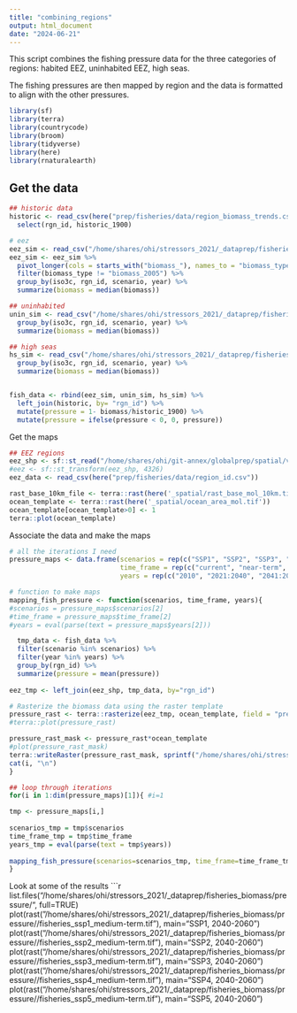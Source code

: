 ```yaml
---
title: "combining_regions"
output: html_document
date: "2024-06-21"
---
```


This script combines the fishing pressure data for the three categories of regions:
habited EEZ, uninhabited EEZ, high seas.

The fishing pressures are then mapped by region and the data is formatted to align with the other pressures.

```r

library(sf)
library(terra)
library(countrycode)
library(broom)
library(tidyverse)
library(here)
library(rnaturalearth)

```

## Get the data
```r

## historic data
historic <- read_csv(here("prep/fisheries/data/region_biomass_trends.csv")) %>%
  select(rgn_id, historic_1900)

# eez
eez_sim <- read_csv("/home/shares/ohi/stressors_2021/_dataprep/fisheries_biomass/random_eez_2024-06-21.csv")
eez_sim <- eez_sim %>%
  pivot_longer(cols = starts_with("biomass_"), names_to = "biomass_type", values_to = "biomass") %>%
  filter(biomass_type != "biomass_2005") %>%
  group_by(iso3c, rgn_id, scenario, year) %>%
  summarize(biomass = median(biomass))

## uninhabited
unin_sim <- read_csv("/home/shares/ohi/stressors_2021/_dataprep/fisheries_biomass/random_uninhabited_2024-06-21.csv") %>%
  group_by(iso3c, rgn_id, scenario, year) %>%
  summarize(biomass = median(biomass))

## high seas
hs_sim <- read_csv("/home/shares/ohi/stressors_2021/_dataprep/fisheries_biomass/random_hs_2024-06-18.csv") %>%
  group_by(iso3c, rgn_id, scenario, year) %>%
  summarize(biomass = median(biomass))


fish_data <- rbind(eez_sim, unin_sim, hs_sim) %>%
  left_join(historic, by= "rgn_id") %>%
  mutate(pressure = 1- biomass/historic_1900) %>%
  mutate(pressure = ifelse(pressure < 0, 0, pressure))

```

Get the maps
```r
## EEZ regions
eez_shp <- sf::st_read("/home/shares/ohi/git-annex/globalprep/spatial/v2017/regions_2017_update.shp") 
#eez <- sf::st_transform(eez_shp, 4326)
eez_data <- read_csv(here("prep/fisheries/data/region_id.csv"))

rast_base_10km_file <- terra::rast(here('_spatial/rast_base_mol_10km.tif'))
ocean_template <- terra::rast(here('_spatial/ocean_area_mol.tif'))
ocean_template[ocean_template>0] <- 1
terra::plot(ocean_template)


```

Associate the data and make the maps
```r

# all the iterations I need
pressure_maps <- data.frame(scenarios = rep(c("SSP1", "SSP2", "SSP3", "SSP4", "SSP5"), each=4),
                            time_frame = rep(c("current", "near-term", "medium-term", "long-term"), 5),
                            years = rep(c("2010", "2021:2040", "2041:2060", "2080:2100"),5))

# function to make maps
mapping_fish_pressure <- function(scenarios, time_frame, years){
#scenarios = pressure_maps$scenarios[2]
#time_frame = pressure_maps$time_frame[2]
#years = eval(parse(text = pressure_maps$years[2]))

  tmp_data <- fish_data %>%
  filter(scenario %in% scenarios) %>%
  filter(year %in% years) %>%
  group_by(rgn_id) %>%
  summarize(pressure = mean(pressure))
  
eez_tmp <- left_join(eez_shp, tmp_data, by="rgn_id")

# Rasterize the biomass data using the raster template
pressure_rast <- terra::rasterize(eez_tmp, ocean_template, field = "pressure", fun = mean, background = NA)
#terra::plot(pressure_rast)

pressure_rast_mask <- pressure_rast*ocean_template
#plot(pressure_rast_mask)
terra::writeRaster(pressure_rast_mask, sprintf("/home/shares/ohi/stressors_2021/_dataprep/fisheries_biomass/pressure/fisheries_%s_%s.tif", tolower(scenarios), time_frame), overwrite=TRUE)
cat(i, "\n")
}

## loop through iterations
for(i in 1:dim(pressure_maps)[1]){ #i=1

tmp <- pressure_maps[i,]
  
scenarios_tmp = tmp$scenarios
time_frame_tmp = tmp$time_frame
years_tmp = eval(parse(text = tmp$years))  
 
mapping_fish_pressure(scenarios=scenarios_tmp, time_frame=time_frame_tmp, years=years_tmp) 
}

```

Look at some of the results
```r

list.files("/home/shares/ohi/stressors_2021/_dataprep/fisheries_biomass/pressure/", full=TRUE)
plot(rast("/home/shares/ohi/stressors_2021/_dataprep/fisheries_biomass/pressure//fisheries_ssp1_medium-term.tif"), main="SSP1, 2040-2060")
plot(rast("/home/shares/ohi/stressors_2021/_dataprep/fisheries_biomass/pressure//fisheries_ssp2_medium-term.tif"), main="SSP2, 2040-2060")
plot(rast("/home/shares/ohi/stressors_2021/_dataprep/fisheries_biomass/pressure//fisheries_ssp3_medium-term.tif"), main="SSP3, 2040-2060")
plot(rast("/home/shares/ohi/stressors_2021/_dataprep/fisheries_biomass/pressure//fisheries_ssp4_medium-term.tif"), main="SSP4, 2040-2060")
plot(rast("/home/shares/ohi/stressors_2021/_dataprep/fisheries_biomass/pressure//fisheries_ssp5_medium-term.tif"), main="SSP5, 2040-2060")

